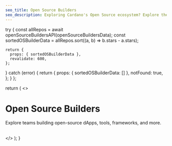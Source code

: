 ```yaml
---
seo_title: Open Source Builders
seo_description: Exploring Cardano's Open Source ecosystem? Explore the developer teams building tools, frameworks, and dApps that drive innovation on Cardano.
---
```



  try {
    const allRepos = await openSourceBuildersAPI(openSourceBuildersData);
    const sortedOSBuilderData = allRepos.sort((a, b) => b.stars - a.stars);

    return {
      props: { sortedOSBuilderData },
      revalidate: 600,
    };

} catch (error) {
return {
props: { sortedOSBuilderData: [] },
notFound: true,
};
}
};

  return (
    <>
      <h1 className="nx-mt-2 nx-text-4xl nx-font-bold nx-tracking-tight nx-text-slate-900 dark:nx-text-slate-100">
        Open Source Builders
      </h1>
      <p className="nx-mt-6 nx-leading-7 first:nx-mt-0">
        Explore teams building open-source dApps, tools, frameworks, and more.
      </p>
      <br />
      <OpenSourceBuildersTable data={sortedOSBuilderData} />
    </>
  );
}
